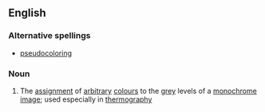 ==English==

===Alternative spellings===
*[[pseudocoloring]]

===Noun===
{{en-noun|-}}

#{{computing}} The [[assignment]] of [[arbitrary]] [[colour]]s to the [[grey]] levels of a [[monochrome]] [[image]]; used especially in [[thermography]]